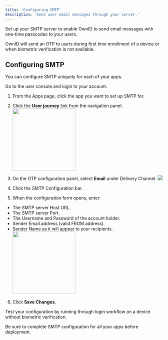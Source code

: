 ```yaml
---
title: 'Configuring SMTP'
description: 'Send user email messages through your server.'
---
```


Set up your SMTP server to enable OwnID to send email messages with one-time passcodes to your users.

OwnID will send an OTP to users during first time enrollment of a device or when biometric verification is not available.

## Configuring SMTP

You can configure SMTP uniquely for each of your apps.

Go to the user console and login to your account. 

1. From the Apps page, click the app you want to set up SMTP for.
1. Click the **User journey** link from the navigation panel. <img align="center" width="200" src="/images/oi_user_journey_nav.png"/>

1. On the OTP configuration panel, select **Email** under Delivery Channel. <img src="/images/oi_smtp_cfg_btn.png"/>

1. Click the SMTP Configuration bar.

1. When the configuration form opens, enter: 
- The SMTP server Host URL.
- The SMTP server Port.
- The Username and Password of the account holder.
- Sender Email address (valid FROM address).
- Sender Name as it will appear to your recipients.<img height="200" src="/images/oi_smtp_form.png"/>

6. Click **Save Changes**.

Test your configuration by running through login workflow on a device without biometric verification.

Be sure to complete SMTP configuration for all your apps before deployment. 







